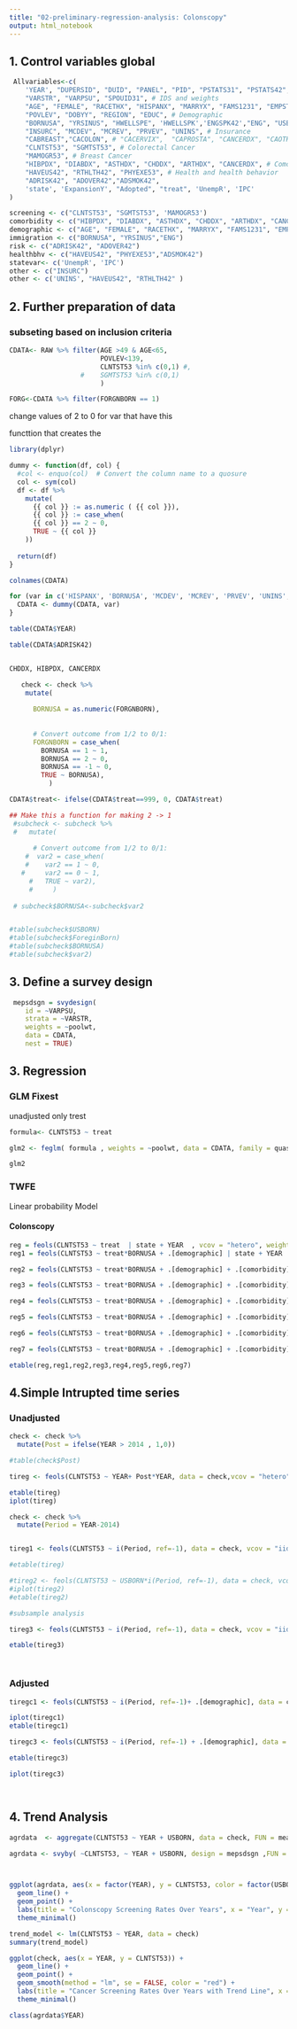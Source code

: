 ```yaml
---
title: "02-preliminary-regression-analysis: Colonscopy"
output: html_notebook
---
```


## 1. Control variables global

```r
 Allvariables<-c(
    'YEAR', "DUPERSID", "DUID", "PANEL", "PID", "PSTATS31", "PSTATS42", "PSTATS53", "PERWT", 
    "VARSTR", "VARPSU", "SPOUID31", # IDS and weights
    "AGE", "FEMALE", "RACETHX", "HISPANX", "MARRYX", "FAMS1231", "EMPST31", "POVCAT", 
    "POVLEV", "DOBYY", "REGION", "EDUC", # Demographic
    "BORNUSA", "YRSINUS", "HWELLSPE", 'HWELLSPK','ENGSPK42',"ENG", "USBORN42", "LIVEUS42", # Immigration
    "INSURC", "MCDEV", "MCREV", "PRVEV", "UNINS", # Insurance
    "CABREAST","CACOLON", # "CACERVIX",  "CAPROSTA", "CANCERDX", "CAOTHER", # Cancer diagnoses
    "CLNTST53", "SGMTST53", # Colorectal Cancer
    "MAMOGR53", # Breast Cancer
    "HIBPDX", "DIABDX", "ASTHDX", "CHDDX", "ARTHDX", "CANCERDX", # Comorbidities
    "HAVEUS42", "RTHLTH42", "PHYEXE53", # Health and health behavior 
    "ADRISK42", "ADOVER42","ADSMOK42",
    'state', 'ExpansionY', "Adopted", "treat", 'UnempR', 'IPC'
)

screening <- c("CLNTST53", "SGMTST53", 'MAMOGR53')
comorbidity <- c("HIBPDX", "DIABDX", "ASTHDX", "CHDDX", "ARTHDX", "CANCERDX")
demographic <- c("AGE", "FEMALE", "RACETHX", "MARRYX", "FAMS1231", "EMPST31", "POVCAT","EDUC")
immigration <- c("BORNUSA", "YRSINUS","ENG")
risk <- c("ADRISK42", "ADOVER42") 
healthbhv <- c("HAVEUS42", "PHYEXE53","ADSMOK42")
statevar<- c('UnempR', 'IPC')
other <- c("INSURC")
other <- c('UNINS', "HAVEUS42", "RTHLTH42" )


```


## 2.  Further preparation of data

### subseting based on inclusion criteria

```r


CDATA<- RAW %>% filter(AGE >49 & AGE<65,
                       POVLEV<139,
                       CLNTST53 %in% c(0,1) #,
                  #    SGMTST53 %in% c(0,1)
                       )

FORG<-CDATA %>% filter(FORGNBORN == 1)


```


change values of 2 to 0 for var that have this

functtion that creates the 
```r

library(dplyr)

dummy <- function(df, col) {
  #col <- enquo(col)  # Convert the column name to a quosure
  col <- sym(col)
  df <- df %>%
    mutate(
      {{ col }} := as.numeric ( {{ col }}),
      {{ col }} := case_when(
      {{ col }} == 2 ~ 0,
      TRUE ~ {{ col }}
    ))
  
  return(df)
}

```



```r
colnames(CDATA)

for (var in c('HISPANX', 'BORNUSA', 'MCDEV', 'MCREV', 'PRVEV', 'UNINS','HIBPDX', 'DIABDX', 'ASTHDX', 'CHDDX', 'ARTHDX', 'CANCERDX', 'HAVEUS42', 'PHYEXE53')) {
  CDATA <- dummy(CDATA, var)
}

table(CDATA$YEAR)

```

```r
table(CDATA$ADRISK42)


CHDDX, HIBPDX, CANCERDX
```




```r


   check <- check %>% 
    mutate(
      
      BORNUSA = as.numeric(FORGNBORN),
     
      
      # Convert outcome from 1/2 to 0/1:
      FORGNBORN = case_when(
        BORNUSA == 1 ~ 1,
        BORNUSA == 2 ~ 0,
        BORNUSA == -1 ~ 0,
        TRUE ~ BORNUSA),
          )

CDATA$treat<- ifelse(CDATA$treat==999, 0, CDATA$treat)

## Make this a function for making 2 -> 1 
 #subcheck <- subcheck %>% 
 #   mutate(
      
      # Convert outcome from 1/2 to 0/1:
    #  var2 = case_when(
    #    var2 == 1 ~ 0,
   #     var2 == 0 ~ 1,
     #   TRUE ~ var2),
     #     )
 
 # subcheck$BORNUSA<-subcheck$var2


#table(subcheck$USBORN)
#table(subcheck$ForeginBorn)
#table(subcheck$BORNUSA)
#table(subcheck$var2)


```

## 3. Define a survey design
 
```r

 mepsdsgn = svydesign(
    id = ~VARPSU,
    strata = ~VARSTR,
    weights = ~poolwt,
    data = CDATA,
    nest = TRUE)

```
 

## 3. Regression

### GLM Fixest

unadjusted only trest

```r

formula<- CLNTST53 ~ treat 

glm2 <- feglm( formula , weights = ~poolwt, data = CDATA, family = quasibinomial )

glm2

```


### TWFE 

Linear probability Model 

#### Colonscopy

```r

reg = feols(CLNTST53 ~ treat  | state + YEAR  , vcov = "hetero", weights = ~poolwt, data = CDATA) # Control for demographic + immigrants + state
reg1 = feols(CLNTST53 ~ treat*BORNUSA + .[demographic] | state + YEAR  , vcov = "hetero", weights = ~poolwt, data = check) # C

reg2 = feols(CLNTST53 ~ treat*BORNUSA + .[demographic] + .[comorbidity]| state + YEAR  , vcov = "hetero", weights = ~poolwt, data = check) # C

reg3 = feols(CLNTST53 ~ treat*BORNUSA + .[demographic] + .[comorbidity] + .[healthbhv]| state + YEAR  , vcov = "hetero", weights = ~poolwt, data = check) 

reg4 = feols(CLNTST53 ~ treat*BORNUSA + .[demographic] + .[comorbidity] + .[healthbhv]+ .[risk]| state + YEAR  , vcov = "hetero", weights = ~poolwt, data = check) 

reg5 = feols(CLNTST53 ~ treat*BORNUSA + .[demographic] + .[comorbidity] + .[healthbhv] + .[risk] + .[immigration] | state + YEAR  , vcov = "hetero", weights = ~poolwt, data = check) 

reg6 = feols(CLNTST53 ~ treat*BORNUSA + .[demographic] + .[comorbidity] + .[healthbhv] + .[risk] + .[immigration]  + .[statevar] | state + YEAR  , vcov = "hetero", weights = ~poolwt, data = check) 

reg7 = feols(CLNTST53 ~ treat*BORNUSA + .[demographic] + .[comorbidity] + .[healthbhv] + .[risk] + .[immigration]  + .[statevar]  + .[other] | state + YEAR  , vcov = "hetero", weights = ~poolwt, data = check) 

etable(reg,reg1,reg2,reg3,reg4,reg5,reg6,reg7)


```

## 4.Simple Intrupted time series 

### Unadjusted 

```r

check <- check %>%
  mutate(Post = ifelse(YEAR > 2014 , 1,0))

#table(check$Post)

tireg <- feols(CLNTST53 ~ YEAR+ Post*YEAR, data = check,vcov = "hetero" , weights= ~poolwt)

etable(tireg)
iplot(tireg)

check <- check %>%
  mutate(Period = YEAR-2014)


tireg1 <- feols(CLNTST53 ~ i(Period, ref=-1), data = check, vcov = "iid" ,weights= ~poolwt)

#etable(tireg)

#tireg2 <- feols(CLNTST53 ~ USBORN*i(Period, ref=-1), data = check, vcov = "iid" ,weights= #~poolwt)
#iplot(tireg2)
#etable(tireg2)

#subsample analysis

tireg3 <- feols(CLNTST53 ~ i(Period, ref=-1), data = check, vcov = "iid" ,weights= ~poolwt, fsplit = ~USBORN)

etable(tireg3)




```

### Adjusted 

```r


tiregc1 <- feols(CLNTST53 ~ i(Period, ref=-1)+ .[demographic], data = check, vcov = "iid" ,weights= ~poolwt)

iplot(tiregc1)
etable(tiregc1)

tiregc3 <- feols(CLNTST53 ~ i(Period, ref=-1) + .[demographic], data = check, vcov = "iid" ,weights= ~poolwt, fsplit = ~USBORN)

etable(tiregc3)

iplot(tiregc3)




```




## 4. Trend Analysis

```r

agrdata  <- aggregate(CLNTST53 ~ YEAR + USBORN, data = check, FUN = mean)

agrdata <- svyby( ~CLNTST53, ~ YEAR + USBORN, design = mepsdsgn ,FUN = svymean)



ggplot(agrdata, aes(x = factor(YEAR), y = CLNTST53, color = factor(USBORN), group = factor(USBORN)) ) +
  geom_line() +
  geom_point() +
  labs(title = "Colonscopy Screening Rates Over Years", x = "Year", y = "Screening Rate (%)") +
  theme_minimal() 

```


```r

trend_model <- lm(CLNTST53 ~ YEAR, data = check)
summary(trend_model)

ggplot(check, aes(x = YEAR, y = CLNTST53)) +
  geom_line() +
  geom_point() +
  geom_smooth(method = "lm", se = FALSE, color = "red") +
  labs(title = "Cancer Screening Rates Over Years with Trend Line", x = "Year", y = "Screening Rate (%)") +
  theme_minimal()

class(agrdata$YEAR)
```



 
 